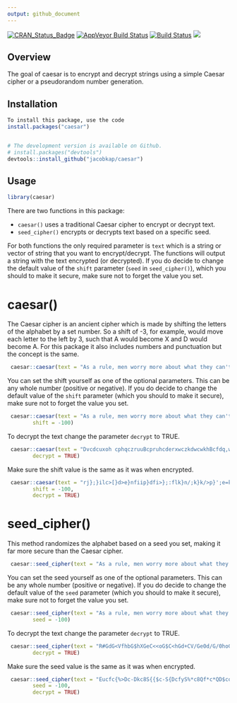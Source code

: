 ```yaml
---
output: github_document
---
```


[![CRAN\_Status\_Badge](http://www.r-pkg.org/badges/version/caesar)](https://cran.r-project.org/package=caesar)
[![AppVeyor Build
Status](https://ci.appveyor.com/api/projects/status/github/jacobkap/caesar?branch=master&svg=true)](https://ci.appveyor.com/project/jacobkap/caesar)
[![Build
Status](https://travis-ci.org/jacobkap/caesar.svg?branch=master)](https://travis-ci.org/jacobkap/caesar)
[![](http://cranlogs.r-pkg.org/badges/grand-total/caesar?color=blue)](https://cran.r-project.org/package=caesar)


## Overview

The goal of caesar is to encrypt and decrypt strings using a simple Caesar cipher or a pseudorandom number generation. 

## Installation

``` r
To install this package, use the code
install.packages("caesar")


# The development version is available on Github.
# install.packages("devtools")
devtools::install_github("jacobkap/caesar")
```

## Usage

```r
library(caesar)
```

There are two functions in this package:

* `caesar()` uses a traditional Caesar cipher to encrypt or decrypt text.    
* `seed_cipher()` encrypts or decrypts text based on a specific seed.

For both functions the only required parameter is `text` which is a string or vector of string that you want to encrypt/decrypt. The functions will output a string with the text encrypted (or decrypted). If you do decide to change the default value of the `shift` parameter (`seed` in `seed_cipher()`), which you should to make it secure, make sure not to forget the value you set.

# caesar()

The Caesar cipher is an ancient cipher which is made by shifting the letters of the alphabet by a set number. So a shift of -3, for example, would move each letter to the left by 3, such that A would become X and D would become A. For this package it also includes numbers and punctuation but the concept is the same.  

```r
 caesar::caesar(text = "As a rule, men worry more about what they can't see than about what they can.")
```

You can set the shift yourself as one of the optional parameters. This can be any whole number (positive or negative). If you do decide to change the default value of the `shift` parameter (which you should to make it secure), make sure not to forget the value you set.

```r
 caesar::caesar(text = "As a rule, men worry more about what they can't see than about what they can.", 
        shift = -100)
```

To decrypt the text change the parameter `decrypt` to TRUE.  

```r
 caesar::caesar(text = "Dvcdcuxoh cphqczruuBcpruhcderxwczkdwcwkhBcfdq,wcvhhcwkdqcderxwczkdwcwkhBcfdqa",
        decrypt = TRUE)
```

Make sure the shift value is the same as it was when encrypted.

```r
 caesar::caesar(text = "rj};}ilc>[}d>e}nfiip}dfi>};:flk}n/;k}k/>p}';e=k}j>>}k/;e};:flk}n/;k}k/>p}';e]", 
        shift = -100, 
        decrypt = TRUE)
```



# seed_cipher()

This method randomizes the alphabet based on a seed you set, making it far more secure than the Caesar cipher. 

```r
 caesar::seed_cipher(text = "As a rule, men worry more about what they can't see than about what they can.")
```

You can set the seed yourself as one of the optional parameters. This can be any whole number (positive or negative). If you do decide to change the default value of the `seed` parameter (which you should to make it secure), make sure not to forget the value you set.

```r
 caesar::seed_cipher(text = "As a rule, men worry more about what they can't see than about what they can.", 
        seed = -100)
```

To decrypt the text change the parameter `decrypt` to TRUE.  

```r
 caesar::seed_cipher(text = "R#GdG<VfhbG$hXGeC<<oG$C<hGd+CV/Ge0d/G/0hoGdXg/G#hhG/0dXGd+CV/Ge0d/G/0hoG dX_",
        decrypt = TRUE)
```

Make sure the seed value is the same as it was when encrypted.

```r
 caesar::seed_cipher(text = "Eucfc{%>Dc-Dkc8S{{$c-S{DcfyS%*c8Qf*c*QD$cofkR*cuDDc*QfkcfyS%*c8Qf*c*QD$cofki", 
        seed = -100, 
        decrypt = TRUE)
```
